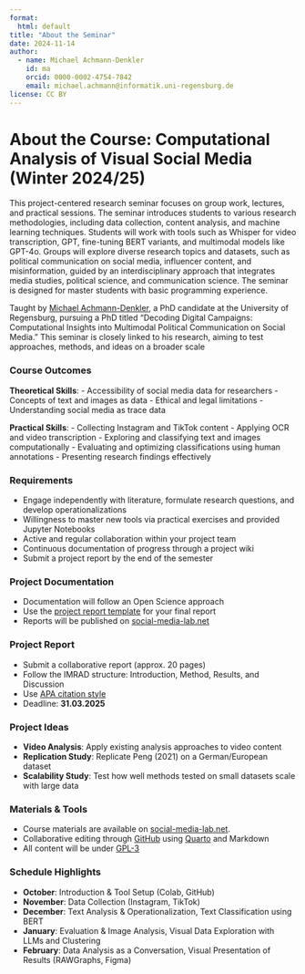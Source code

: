 ```yaml
---
format: 
  html: default
title: "About the Seminar"    
date: 2024-11-14
author:
  - name: Michael Achmann-Denkler
    id: ma
    orcid: 0000-0002-4754-7842
    email: michael.achmann@informatik.uni-regensburg.de
license: CC BY
---
```

# About the Course: Computational Analysis of Visual Social Media (Winter 2024/25)

This project-centered research seminar focuses on group work, lectures, and practical sessions. The seminar introduces students to various research methodologies, including data collection, content analysis, and machine learning techniques. Students will work with tools such as Whisper for video transcription, GPT, fine-tuning BERT variants, and multimodal models like GPT-4o. Groups will explore diverse research topics and datasets, such as political communication on social media, influencer content, and misinformation, guided by an interdisciplinary approach that integrates media studies, political science, and communication science. The seminar is designed for master students with basic programming experience.

Taught by [Michael Achmann-Denkler](https://go.ur.de/michael-achmann), a PhD candidate at the University of Regensburg, pursuing a PhD titled "Decoding Digital Campaigns: Computational Insights into Multimodal Political Communication on Social Media." This seminar is closely linked to his research, aiming to test approaches, methods, and ideas on a broader scale

### Course Outcomes

**Theoretical Skills**:
- Accessibility of social media data for researchers
- Concepts of text and images as data
- Ethical and legal limitations
- Understanding social media as trace data

**Practical Skills**:
- Collecting Instagram and TikTok content
- Applying OCR and video transcription
- Exploring and classifying text and images computationally
- Evaluating and optimizing classifications using human annotations
- Presenting research findings effectively

### Requirements
- Engage independently with literature, formulate research questions, and develop operationalizations
- Willingness to master new tools via practical exercises and provided Jupyter Notebooks
- Active and regular collaboration within your project team
- Continuous documentation of progress through a project wiki
- Submit a project report by the end of the semester

### Project Documentation
- Documentation will follow an Open Science approach
- Use the [project report template](https://docs.google.com/document/d/1hCMQlDF85S5ua9dzhJ280gQzbbheo4zJvoVUwYAIdqg/edit?usp=sharing) for your final report
- Reports will be published on [social-media-lab.net](https://social-media-lab.net)

### Project Report
- Submit a collaborative report (approx. 20 pages)
- Follow the IMRAD structure: Introduction, Method, Results, and Discussion
- Use [APA citation style](https://apastyle.apa.org/)
- Deadline: **31.03.2025**

### Project Ideas
- **Video Analysis**: Apply existing analysis approaches to video content
- **Replication Study**: Replicate Peng (2021) on a German/European dataset
- **Scalability Study**: Test how well methods tested on small datasets scale with large data

### Materials & Tools
- Course materials are available on [social-media-lab.net](https://social-media-lab.net).
- Collaborative editing through [GitHub](https://github.com/) using [Quarto](https://quarto.org/) and Markdown
- All content will be under [GPL-3](https://www.gnu.de/documents/gpl.en.html)

### Schedule Highlights
- **October**: Introduction & Tool Setup (Colab, GitHub)
- **November**: Data Collection (Instagram, TikTok)
- **December**: Text Analysis & Operationalization, Text Classification using BERT
- **January**: Evaluation & Image Analysis, Visual Data Exploration with LLMs and Clustering
- **February**: Data Analysis as a Conversation, Visual Presentation of Results (RAWGraphs, Figma)

